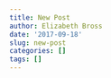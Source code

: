 ```yaml
---
title: New Post
author: Elizabeth Bross
date: '2017-09-18'
slug: new-post
categories: []
tags: []
---
```


